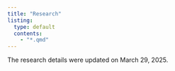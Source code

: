 ```yaml
---
title: "Research"
listing:
  type: default
  contents:
    - "*.qmd"
---
```


The research details were updated on March 29, 2025.